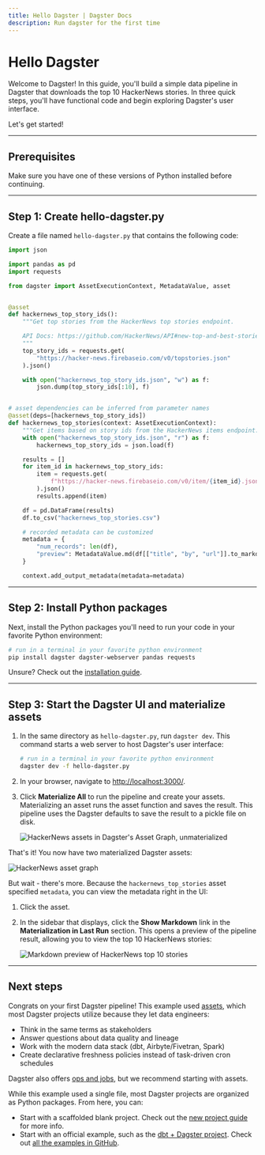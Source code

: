 ```yaml
---
title: Hello Dagster | Dagster Docs
description: Run dagster for the first time
---
```


# Hello Dagster

Welcome to Dagster! In this guide, you'll build a simple data pipeline in Dagster that downloads the top 10 HackerNews stories. In three quick steps, you'll have functional code and begin exploring Dagster's user interface.

Let's get started!

---

## Prerequisites

<DagsterVersion />

Make sure you have one of these versions of Python installed before continuing.

---

## Step 1: Create hello-dagster.py

Create a file named `hello-dagster.py` that contains the following code:

```python file=/getting-started/hello-dagster/hello-dagster.py
import json

import pandas as pd
import requests

from dagster import AssetExecutionContext, MetadataValue, asset


@asset
def hackernews_top_story_ids():
    """Get top stories from the HackerNews top stories endpoint.

    API Docs: https://github.com/HackerNews/API#new-top-and-best-stories.
    """
    top_story_ids = requests.get(
        "https://hacker-news.firebaseio.com/v0/topstories.json"
    ).json()

    with open("hackernews_top_story_ids.json", "w") as f:
        json.dump(top_story_ids[:10], f)


# asset dependencies can be inferred from parameter names
@asset(deps=[hackernews_top_story_ids])
def hackernews_top_stories(context: AssetExecutionContext):
    """Get items based on story ids from the HackerNews items endpoint."""
    with open("hackernews_top_story_ids.json", "r") as f:
        hackernews_top_story_ids = json.load(f)

    results = []
    for item_id in hackernews_top_story_ids:
        item = requests.get(
            f"https://hacker-news.firebaseio.com/v0/item/{item_id}.json"
        ).json()
        results.append(item)

    df = pd.DataFrame(results)
    df.to_csv("hackernews_top_stories.csv")

    # recorded metadata can be customized
    metadata = {
        "num_records": len(df),
        "preview": MetadataValue.md(df[["title", "by", "url"]].to_markdown()),
    }

    context.add_output_metadata(metadata=metadata)
```

---

## Step 2: Install Python packages

Next, install the Python packages you'll need to run your code in your favorite Python environment:

```bash
# run in a terminal in your favorite python environment
pip install dagster dagster-webserver pandas requests
```

Unsure? Check out the [installation guide](/getting-started/install).

---

## Step 3: Start the Dagster UI and materialize assets

1. In the same directory as `hello-dagster.py`, run `dagster dev`. This command starts a web server to host Dagster's user interface:

   ```bash
   # run in a terminal in your favorite python environment
   dagster dev -f hello-dagster.py
   ```

2. In your browser, navigate to [http://localhost:3000/](http://localhost:3000).

3. Click **Materialize All** to run the pipeline and create your assets. Materializing an asset runs the asset function and saves the result. This pipeline uses the Dagster defaults to save the result to a pickle file on disk.

   <Image
   alt="HackerNews assets in Dagster's Asset Graph, unmaterialized"
   src="/images/getting-started/hello-dagster/hello-dagster-unmaterialized.png"
   width={1000}
   height={816}
   />

That's it! You now have two materialized Dagster assets:

<Image
alt="HackerNews asset graph"
src="/images/getting-started/hello-dagster/hello-dagster.png"
width={2402}
height={1956}
/>

But wait - there's more. Because the `hackernews_top_stories` asset specified `metadata`, you can view the metadata right in the UI:

1. Click the asset.
2. In the sidebar that displays, click the **Show Markdown** link in the **Materialization in Last Run** section. This opens a preview of the pipeline result, allowing you to view the top 10 HackerNews stories:

   <Image
   alt="Markdown preview of HackerNews top 10 stories"
   src="/images/getting-started/hello-dagster/hn-preview.png"
   width={3444}
   height={1754}
   />

---

## Next steps

Congrats on your first Dagster pipeline! This example used [assets](/tutorial), which most Dagster projects utilize because they let data engineers:

- Think in the same terms as stakeholders
- Answer questions about data quality and lineage
- Work with the modern data stack (dbt, Airbyte/Fivetran, Spark)
- Create declarative freshness policies instead of task-driven cron schedules

Dagster also offers [ops and jobs](/guides/dagster/intro-to-ops-jobs), but we recommend starting with assets.

While this example used a single file, most Dagster projects are organized as Python packages. From here, you can:

- Start with a scaffolded blank project. Check out the [new project guide](/getting-started/create-new-project) for more info.
- Start with an official example, such as the [dbt + Dagster project](/integrations/dbt/using-dbt-with-dagster). Check out [all the examples in GitHub](https://github.com/dagster-io/dagster/tree/master/examples).
